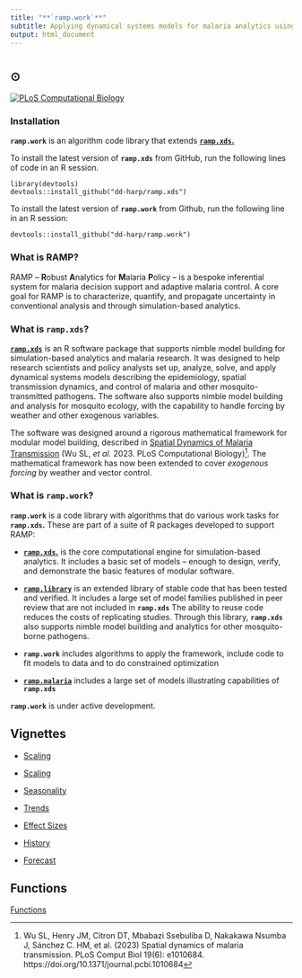 ```yaml
---
title: "**`ramp.work`**"
subtitle: Applying dynamical systems models for malaria analytics using [**`ramp.xds`**](https://dd-harp.github.io/ramp.xds/) 
output: html_document
---
```


# {.tabset}

## $\odot$

<!-- badges: start -->
[![PLoS Computational Biology](https://img.shields.io/badge/doi%3A10.1371%2Fjournal.pcbi.1010684-cornflowerblue?style=for-the-badge&logoColor=cornflowerblue&label=PLoS%20Comp%20Bio&labelColor=slategrey&link=https%3A%2F%2Fjournals.plos.org%2Fploscompbiol%2Farticle%3Fid%3D10.1371%2Fjournal.pcbi.1010684)](https://doi.org/10.1371/journal.pcbi.1010684)

<!-- badges: end -->


### Installation  

**`ramp.work`** is an algorithm code library that extends [**`ramp.xds`.**](https://dd-harp.github.io/ramp.xds/) 

To install the latest version of **`ramp.xds`** from GitHub, run the following lines of code in an R session.

```
library(devtools)
devtools::install_github("dd-harp/ramp.xds")
```

To install the latest version of **`ramp.work`** from Github, run the following line in an R session: 
```
devtools::install_github("dd-harp/ramp.work")
```

### What is RAMP?

RAMP -- **R**obust **A**nalytics for **M**alaria **P**olicy -- is a bespoke inferential system for malaria decision support and adaptive malaria control. A core goal for RAMP is to characterize, quantify, and propagate uncertainty in conventional analysis and through simulation-based analytics.

### What is **`ramp.xds`**?

[**`ramp.xds`**](https://dd-harp.github.io/ramp.xds/) is an R software package that supports nimble model building for simulation-based analytics and malaria research. It was designed to help research scientists and policy analysts set up, analyze, solve, and apply dynamical systems models describing the epidemiology, spatial transmission dynamics, and control of malaria and other mosquito-transmitted pathogens. The software also supports nimble model building and analysis for mosquito ecology, with the capability to handle forcing by weather and other exogenous variables. 

The software was designed around a rigorous mathematical framework for modular model building, described in [Spatial Dynamics of Malaria Transmission](https://journals.plos.org/ploscompbiol/article?id=10.1371/journal.pcbi.1010684) (Wu SL, *et al.* 2023. PLoS Computational Biology)^[Wu SL, Henry JM, Citron DT, Mbabazi Ssebuliba D, Nakakawa Nsumba J, Sánchez C. HM, et al. (2023) Spatial dynamics of malaria transmission. PLoS Comput Biol 19(6): e1010684. https://doi.org/10.1371/journal.pcbi.1010684]. The mathematical framework has now been extended to cover *exogenous forcing* by weather and vector control. 

### What is **`ramp.work`**?

**`ramp.work`** is a code library with algorithms that do various work tasks for **`ramp.xds`.** These are part of a suite of R packages developed to support RAMP: 

+ [**`ramp.xds`.**](https://dd-harp.github.io/ramp.xds/) is the core computational engine for simulation-based analytics. It includes a basic set of models -- enough to design, verify, and demonstrate the basic features of modular software. 

+  [**`ramp.library`**](https://dd-harp.github.io/ramp.library/) is an extended library of stable code that has been tested and verified. It includes a large set of model families published in peer review that are not included in **`ramp.xds`** The ability to reuse code reduces the costs of replicating studies. Through this library, **`ramp.xds`** also supports nimble model building and analytics for other mosquito-borne pathogens. 

+ **`ramp.work`** includes algorithms to apply the framework, include code to fit models to data and to do constrained optimization 

+ [**`ramp.malaria`**](https://dd-harp.github.io/ramp.malaria/) includes a large set of models illustrating capabilities of **`ramp.xds`** 

**`ramp.work`**  is under active development. 

## Vignettes 

+ [Scaling](https://dd-harp.github.io/ramp.work/articles/Scaling.html) 

+ [Scaling](vignettes/Scaling.html) 

+ [Seasonality](https://dd-harp.github.io/ramp.work/articles/Seasonality.html) 

+ [Trends](https://dd-harp.github.io/ramp.work/articles/Trends.html) 

+ [Effect Sizes](https://dd-harp.github.io/ramp.work/articles/Effect_Sizes.html) 

+ [History](https://dd-harp.github.io/ramp.work/articles/History.html) 

+ [Forecast](https://dd-harp.github.io/ramp.work/articles/Forecast.html) 

## Functions

[Functions](https://dd-harp.github.io/ramp.work/reference/index.html)
